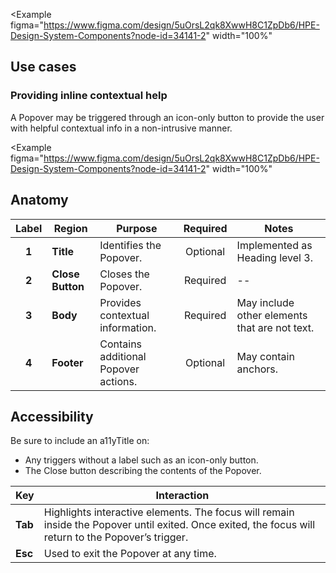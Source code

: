 
<Example
  figma="https://www.figma.com/design/5uOrsL2qk8XwwH8C1ZpDb6/HPE-Design-System-Components?node-id=34141-2"
  width="100%"
>
  <PopoverSimpleExample />
</Example>

## Use cases

### Providing inline contextual help

A Popover may be triggered through an icon-only button to provide the user with helpful contextual info in a non-intrusive manner.

<Example
  figma="https://www.figma.com/design/5uOrsL2qk8XwwH8C1ZpDb6/HPE-Design-System-Components?node-id=34141-2"
  width="100%"
>
  <PopoverInlineExample />
</Example>

## Anatomy

<Example caption="Diagram illustrating the 4 parts of a Popover." plain>
  <PopoverAnatomy />
</Example>

| Label  | Region                  | Purpose                               | Required | Notes                                               |
| :----: | ----------------------- | ------------------------------------- | :------: | --------------------------------------------------- |
| **1**  | **Title**               | Identifies the Popover.               | Optional | Implemented as Heading level 3.                     |
| **2**  | **Close Button**        | Closes the Popover.                   | Required | --                                                  |
| **3**  | **Body**                | Provides contextual information.      | Required | May include other elements that are not text.       |
| **4**  | **Footer**              | Contains additional Popover actions.  | Optional | May contain anchors.                                |

## Accessibility
Be sure to include an a11yTitle on:
- Any triggers without a label such as an icon-only button. 
- The Close button describing the contents of the Popover.

| Key                   | Interaction                                                                                                                                          |
| --------------------- | ---------------------------------------------------------------------------------------------------------------------------------------------------- |
| **Tab**               | Highlights interactive elements. The focus will remain inside the Popover until exited. Once exited, the focus will return to the Popover’s trigger. |
| **Esc**               | Used to exit the Popover at any time.                                                                                                                    |                                                                                                    |
